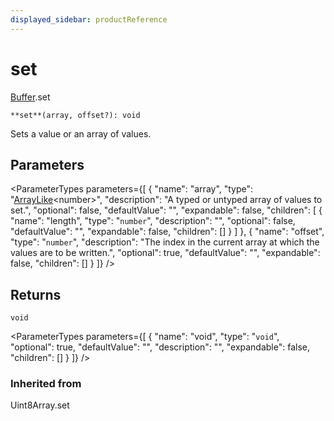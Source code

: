 ```yaml
---
displayed_sidebar: productReference
---
```



# set

[Buffer](../../interfaces/Buffer.mdx).set

`**set**(array, offset?): void`

Sets a value or an array of values.

## Parameters

<ParameterTypes parameters={[
  {
    "name": "array",
    "type": "[ArrayLike](../../interfaces/ArrayLike.mdx)&#60;number&#62;",
    "description": "A typed or untyped array of values to set.",
    "optional": false,
    "defaultValue": "",
    "expandable": false,
    "children": [
      {
        "name": "length",
        "type": "`number`",
        "description": "",
        "optional": false,
        "defaultValue": "",
        "expandable": false,
        "children": []
      }
    ]
  },
  {
    "name": "offset",
    "type": "`number`",
    "description": "The index in the current array at which the values are to be written.",
    "optional": true,
    "defaultValue": "",
    "expandable": false,
    "children": []
  }
]} />

## Returns

`void`

<ParameterTypes parameters={[
  {
    "name": "void",
    "type": "`void`",
    "optional": true,
    "defaultValue": "",
    "description": "",
    "expandable": false,
    "children": []
  }
]} />

### Inherited from

Uint8Array.set
